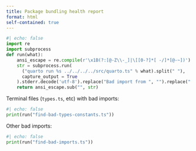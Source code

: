 ```yaml
---
title: Package bundling health report
format: html
self-contained: true
---
```


```python
#| echo: false
import re
import subprocess
def run(what):
    ansi_escape = re.compile(r'\x1B(?:[@-Z\\-_]|\[[0-?]*[ -/]*[@-~])')
    str = subprocess.run(
      ("quarto run %s ../../../../src/quarto.ts" % what).split(" "),
      capture_output = True
    ).stderr.decode('utf-8').replace("Bad import from ", "").replace(" to ", " -> ")
    return ansi_escape.sub("", str)
```

Terminal files (`types.ts`, etc) with bad imports:

```python
#| echo: false
print(run("find-bad-types-constants.ts"))
```

Other bad imports:

```python
#| echo: false
print(run("find-bad-imports.ts"))
```
